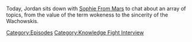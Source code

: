 {{DEFAULTSORT:
    #_EPISODE_0847:Chatting with Sophie From Mars
}}{{Episode
    | title           = Chatting with Sophie From Mars
    | caption         = Listen to this episode on [https://knowledgefight.libsyn.com/847-chatting-with-sophie-from-mars Libsyn] [https://open.spotify.com/episode/2rJ9wEM1a3gnIM0kUMDGx9 Spotify], Read the [[Transcript/847: Chatting with Sophie From Mars|Unofficial Transcript]]
    | episodeNumber   = 847
    | length          = 00:57:46
    | airDate         = September 8, 2023
    | episodeType     = [[:Category:Knowledge Fight Interview|Knowledge Fight Interview]]
    | appearance      = [[Sophie From Mars]]
    | previousEpisode = [[846: September 3, 2023]]
    | nextEpisode     = [[848: The News Blitz]]
}}

{{Stub}}

Today, Jordan sits down with [https://twitter.com/sophie_frm_mars Sophie From Mars] to chat about an array of topics, from the value of the term wokeness to the sincerity of the Wachowskis.

[[Category:Episodes]]
[[Category:Knowledge Fight Interview]]
